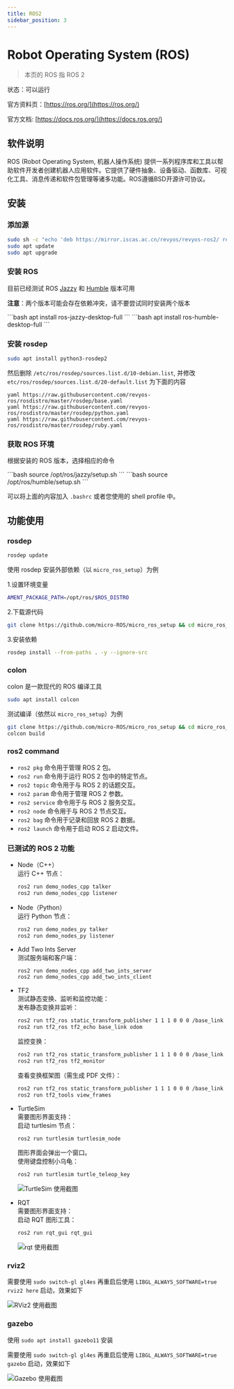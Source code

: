 ```yaml
---
title: ROS2
sidebar_position: 3
---
```




# Robot Operating System (ROS)
> 本页的 ROS 指 ROS 2

状态：可以运行

官方资料页：[https://ros.org/](https://ros.org/)

官方文档: [https://docs.ros.org/](https://docs.ros.org/)

## 软件说明
ROS (Robot Operating System, 机器人操作系统) 提供一系列程序库和工具以帮助软件开发者创建机器人应用软件。它提供了硬件抽象、设备驱动、函数库、可视化工具、消息传递和软件包管理等诸多功能。ROS遵循BSD开源许可协议。

## 安装
### 添加源

```bash
sudo sh -c "echo 'deb https://mirror.iscas.ac.cn/revyos/revyos-ros2/ revyos-ros2 main\ndeb-src https://mirror.iscas.ac.cn/revyos/revyos-ros2/ revyos-ros2 main' > /etc/apt/sources.list.d/ros.list"
sudo apt update
sudo apt upgrade
```

### 安装 ROS
目前已经测试 ROS [Jazzy](https://docs.ros.org/en/jazzy/) 和 [Humble](https://docs.ros.org/en/humble/) 版本可用

**注意**：两个版本可能会存在依赖冲突，请不要尝试同时安装两个版本

<Tabs groupId="ros-version">
  <TabItem value="jazzy" label="Jazzy">
  ```bash
  apt install ros-jazzy-desktop-full
  ```
  </TabItem>
  <TabItem value="humble" label="Humble">
  ```bash
  apt install ros-humble-desktop-full
  ```
  </TabItem>
</Tabs>

### 安装 rosdep
```bash
sudo apt install python3-rosdep2
```

然后删除 `/etc/ros/rosdep/sources.list.d/10-debian.list`,
并修改 `etc/ros/rosdep/sources.list.d/20-default.list` 为下面的内容

```
yaml https://raw.githubusercontent.com/revyos-ros/rosdistro/master/rosdep/base.yaml
yaml https://raw.githubusercontent.com/revyos-ros/rosdistro/master/rosdep/python.yaml
yaml https://raw.githubusercontent.com/revyos-ros/rosdistro/master/rosdep/ruby.yaml
```

### 获取 ROS 环境
根据安装的 ROS 版本，选择相应的命令

<Tabs groupId="ros-version">
  <TabItem value="jazzy" label="Jazzy">
  ```bash
  source /opt/ros/jazzy/setup.sh
  ```
  </TabItem>
  <TabItem value="humble" label="Humble">
  ```bash
  source /opt/ros/humble/setup.sh
  ```
  </TabItem>
</Tabs>

可以将上面的内容加入 `.bashrc` 或者您使用的 shell profile 中。

## 功能使用
### rosdep
```bash
rosdep update
```
使用 rosdep 安装外部依赖（以 `micro_ros_setup`）为例

1.设置环境变量
```bash
AMENT_PACKAGE_PATH=/opt/ros/$ROS_DISTRO
```

2.下载源代码
```bash
git clone https://github.com/micro-ROS/micro_ros_setup && cd micro_ros_setup
```
3.安装依赖
```bash
rosdep install --from-paths . -y --ignore-src
```

### colon
colon 是一款现代的 ROS 编译工具

```bash
sudo apt install colcon
```
测试编译（依然以 `micro_ros_setup`）为例
```bash
git clone https://github.com/micro-ROS/micro_ros_setup && cd micro_ros_setup
colcon build
```

### ros2 command
- `ros2 pkg` 命令用于管理 ROS 2 包。
- `ros2 run` 命令用于运行 ROS 2 包中的特定节点。
- `ros2 topic` 命令用于与 ROS 2 的话题交互。
- `ros2 param` 命令用于管理 ROS 2 参数。
- `ros2 service` 命令用于与 ROS 2 服务交互。
- `ros2 node` 命令用于与 ROS 2 节点交互。
- `ros2 bag` 命令用于记录和回放 ROS 2 数据。
- `ros2 launch` 命令用于启动 ROS 2 启动文件。

### 已测试的 ROS 2 功能

- Node（C++）  
  运行 C++ 节点：  
  ```bash
  ros2 run demo_nodes_cpp talker
  ros2 run demo_nodes_cpp listener  
  ```

- Node（Python）  
  运行 Python 节点：  
  ```bash
  ros2 run demo_nodes_py talker  
  ros2 run demo_nodes_py listener  
  ```

- Add Two Ints Server  
  测试服务端和客户端：  
  ```bash
  ros2 run demo_nodes_cpp add_two_ints_server  
  ros2 run demo_nodes_cpp add_two_ints_client  
  ```

- TF2  
  测试静态变换、监听和监控功能：  
   发布静态变换并监听：  
    ```bash
    ros2 run tf2_ros static_transform_publisher 1 1 1 0 0 0 /base_link /odom  
    ros2 run tf2_ros tf2_echo base_link odom  
    ```  
   监控变换：  
    ```bash
    ros2 run tf2_ros static_transform_publisher 1 1 1 0 0 0 /base_link /odom  
    ros2 run tf2_ros tf2_monitor  
    ```  
   查看变换框架图（需生成 PDF 文件）：  
    ```bash
    ros2 run tf2_ros static_transform_publisher 1 1 1 0 0 0 /base_link /odom  
    ros2 run tf2_tools view_frames  
    ```

- TurtleSim  
  需要图形界面支持：  
   启动 turtlesim 节点：  
    ```bash
    ros2 run turtlesim turtlesim_node  
    ```  
   图形界面会弹出一个窗口。  
   使用键盘控制小乌龟：  
    ```bash
    ros2 run turtlesim turtle_teleop_key  
    ```
    
  ![TurtleSim 使用截图](./Images/ROS2_TurtleSim.png)

- RQT  
  需要图形界面支持：  
   启动 RQT 图形工具：  
    ```bash
    ros2 run rqt_gui rqt_gui  
    ```

  ![rqt 使用截图](./Images/ROS2_rqt.png)

### rviz2
需要使用 `sudo switch-gl gl4es` 再重启后使用 `LIBGL_ALWAYS_SOFTWARE=true rviz2 here` 启动，效果如下

![RViz2 使用截图](./Images/ROS2_RViz.png)

### gazebo
使用 `sudo apt install gazebo11` 安装

需要使用 `sudo switch-gl gl4es` 再重启后使用 `LIBGL_ALWAYS_SOFTWARE=true gazebo` 启动，效果如下

![Gazebo 使用截图](./Images/ROS2_Gazebo.png)
